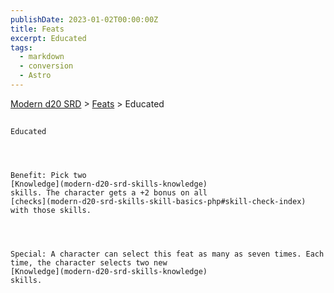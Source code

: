 ```yaml
---
publishDate: 2023-01-02T00:00:00Z
title: Feats
excerpt: Educated
tags:
  - markdown
  - conversion
  - Astro
---
```


[Modern d20 SRD](/#modernD20) >
[Feats](modern-d20-srd-feats-index) > Educated

##

    Educated




    Benefit: Pick two
    [Knowledge](modern-d20-srd-skills-knowledge)
    skills. The character gets a +2 bonus on all
    [checks](modern-d20-srd-skills-skill-basics-php#skill-check-index)
    with those skills.




    Special: A character can select this feat as many as seven times. Each time, the character selects two new
    [Knowledge](modern-d20-srd-skills-knowledge)
    skills.
